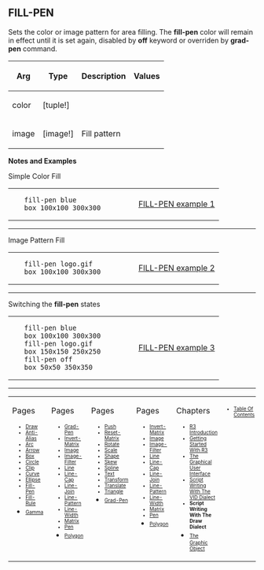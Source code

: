 == FILL-PEN== 

Sets the color or image pattern for area filling. The '''fill-pen''' color will remain in effect until it is set again, disabled by '''off''' keyword or overriden by '''grad-pen''' command.

{| cellspacing="1" cellpadding="4" border="0" style="background: black; color: black"
! bgcolor="silver" | Arg 
! bgcolor="silver" | Type 
! bgcolor="silver" | Description
! bgcolor="silver" | Values
|- 
| bgcolor="white" | color
| bgcolor="white" | [tuple!]
| bgcolor="white" | 
| bgcolor="white" | 
|- 
| bgcolor="white" | image
| bgcolor="white" | [image!]
| bgcolor="white" | Fill pattern
| bgcolor="white" | 
|}


'''Notes and Examples'''


Simple Color Fill
<TABLE CELLPADDING=1O CELLSPACING=1O WIDTH=100%><TR><TD WIDTH=60% VALIGN=TOP>
<PRE>
   fill-pen blue
   box 100x100 300x300
</PRE>
</TD><TD WIDTH=40% VALIGN=MIDDLE ALIGN=CENTER>
[[images/FILL-PEN-1b.png|FILL-PEN example 1]]
</TD></TR></TABLE>


----


Image Pattern Fill
<TABLE CELLPADDING=1O CELLSPACING=1O WIDTH=100%><TR><TD WIDTH=60% VALIGN=TOP>
<PRE>
   fill-pen logo.gif
   box 100x100 300x300
</PRE>
</TD><TD WIDTH=40% VALIGN=MIDDLE ALIGN=CENTER>
[[images/FILL-PEN-2b.png|FILL-PEN example 2]]
</TD></TR></TABLE>


----



Switching the '''fill-pen''' states
<TABLE CELLPADDING=1O CELLSPACING=1O WIDTH=100%><TR><TD WIDTH=60% VALIGN=TOP>
<PRE>
   fill-pen blue
   box 100x100 300x300
   fill-pen logo.gif
   box 150x150 250x250
   fill-pen off
   box 50x50 350x350
</PRE>
</TD><TD WIDTH=40% VALIGN=MIDDLE ALIGN=CENTER>
[[images/FILL-PEN-3b.png|FILL-PEN example 3]]
</TD></TR></TABLE>




----
<TABLE WIDTH=100%><TR><TD ALIGN=LEFT VALIGN=TOP WIDTH=15%>
Pages
<font size=1>
*[[Draw]]
*[[Anti-Alias]]
*[[Arc]]
*[[Arrow]]
*[[Box]]
*[[Circle]]
*[[Clip]]
*[[Curve]]
*[[Ellipse]]
*[[Fill-Pen]]
*[[Fill-Rule]]
*[[Gamma]]</font></TD>

<TD ALIGN=LEFT VALIGN=TOP WIDTH=15%>
Pages
<font size=1>
*[[Grad-Pen]]
*[[Invert-Matrix]]
*[[Image]]
*[[Image-Filter]]
*[[Line]]
*[[Line-Cap]]
*[[Line-Join]]
*[[Line-Pattern]]
*[[Line-Width]]
*[[Matrix]]
*[[Pen]]
*[[Polygon]]</font></TD>

<TD ALIGN=LEFT VALIGN=TOP WIDTH=15%>
Pages
<font size=1>
*[[Push]]
*[[Reset-Matrix]]
*[[Rotate]]
*[[Scale]]
*[[Shape]]
*[[Skew]]
*[[Spline]]
*[[Text]]
*[[Transform]]
*[[Translate]]
*[[Triangle]]
*[[Grad-Pen]]</font></TD>


<TD ALIGN=LEFT VALIGN=TOP WIDTH=15%>
Pages
<font size=1>

*[[Invert-Matrix]]
*[[Image]]
*[[Image-Filter]]
*[[Line]]
*[[Line-Cap]]
*[[Line-Join]]
*[[Line-Pattern]]
*[[Line-Width]]
*[[Matrix]]
*[[Pen]]
*[[Polygon]]</font></TD>

<TD ALIGN=LEFT VALIGN=TOP width=30%>
Chapters
<font size=1>
*[[R3 Introduction]]
*[[Getting Started With R3]]
*[[The Graphical User Interface]]
*[[Script Writing With The Visual Interface Dialect|Script Writing With The VID Dialect]]
*'''Script Writing With The Draw Dialect'''
*[[The Graphic Object]]</font></TD>

<TD ALIGN=LEFT VALIGN=TOP WIDTH=10%>
<font size=1>
*[[Table Of Contents]]
</font></TD>
</TR></TABLE>